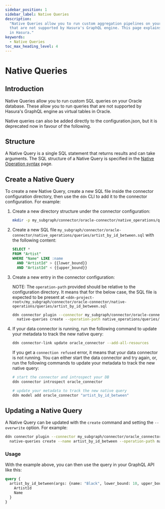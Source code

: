 ```yaml
---
sidebar_position: 1
sidebar_label: Native Queries
description:
  "Native Queries allow you to run custom aggregation pipelines on your Oracle database. This allows you to run queries
  that are not supported by Hasura's GraphQL engine. This page explains how to configure various types of Native Queries
  in Hasura."
keywords:
  - Native Queries
toc_max_heading_level: 4
---
```


# Native Queries

## Introduction

Native Queries allow you to run custom SQL queries on your Oracle database. These allow you to run queries that are not
supported by Hasura's GraphQL engine as virtual tables in Oracle.

Native queries can also be added directly to the configuration.json, but it is deprecated now in favour of the following.


## Structure

A Native Query is a single SQL statement that returns results and can take arguments. The SQL structure of a Native
Query is specified in the [Native Operation syntax](/reference/connectors/oracle/native-operations/syntax.mdx) page.

## Create a Native Query

To create a new Native Query, create a new SQL file inside the connector configuration directory, then use the `ddn` CLI
to add it to the connector configuration. For example:

1. Create a new directory structure under the connector configuration:

   ```sh
   mkdir -p my_subgraph/connector/oracle-connector/native_operations/queries/
   ```

2. Create a new SQL file `my_subgraph/connector/oracle-connector/native_operations/queries/artist_by_id_between.sql` with
   the following content:

   ```sql
   SELECT *
   FROM "Artist"
   WHERE "Name" LIKE :name
     AND "ArtistId" > {{lower_bound}}
     AND "ArtistId" < {{upper_bound}}
   ```

3. Create a new entry in the connector configuration:

   NOTE: The `operation-path` provided should be relative to the configuration directory. It means that for the below case,
   the SQL file is expected to be present at `<ddn-project-root>/my_subgraph/connector/oracle-connector/native-operations/queries/artist_by_id_between.sql`

   ```sh
   ddn connector plugin --connector my_subgraph/connector/oracle-connector/connector.yaml -- \
     native-queries create --operation-path native_operations/queries/artist_by_id_between.sql --name artist_by_id_between
   ```

4. If your data connector is running, run the following command to update your metadata to track the new native query:

   ```sh
   ddn connector-link update oracle_connector --add-all-resources
   ```

   If you get a `connection refused` error, it means that your data connector is not running. You can either start the
   data connector and try again, or, run the following commands to update your metadata to track the new native query:

   ```sh
   # start the connector and introspect your DB
   ddn connector introspect oracle_connector

   # update your metadata to track the new native query
   ddn model add oracle_connector "artist_by_id_between"
   ```

## Updating a Native Query

A Native Query can be updated with the `create` command and setting the `--overwrite` option. For example:

```sh
ddn connector plugin --connector my_subgraph/connector/oracle_connector/connector.yaml -- \
  native-queries create --name artist_by_id_between --operation-path native_operations/queries/artist_by_id_between.sql  --overwrite
```

### Usage

With the example above, you can then use the query in your GraphQL API like this:

```graphql
query {
  artist_by_id_between(args: {name: "Black", lower_bound: 10, upper_bound: 50}) {
    ArtistId
    Name
  }
}
```
